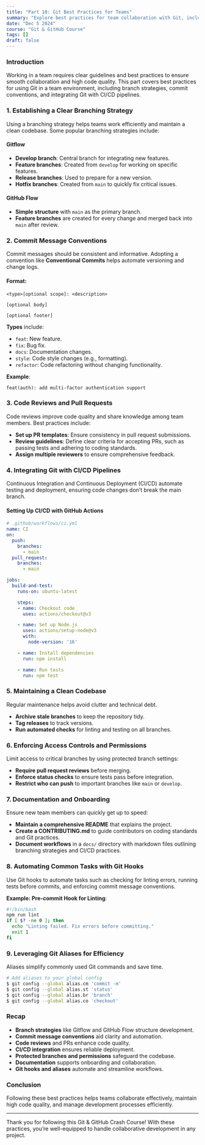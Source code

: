 ```yaml
---
title: "Part 10: Git Best Practices for Teams"
summary: "Explore best practices for team collaboration with Git, including maintaining code quality, branch strategies, and CI/CD integration."
date: "Dec 5 2024"
course: "Git & GitHub Course"
tags: []
draft: false
---
```


### Introduction
Working in a team requires clear guidelines and best practices to ensure smooth collaboration and high code quality. This part covers best practices for using Git in a team environment, including branch strategies, commit conventions, and integrating Git with CI/CD pipelines.

### 1. Establishing a Clear Branching Strategy
Using a branching strategy helps teams work efficiently and maintain a clean codebase. Some popular branching strategies include:

#### Gitflow
- **Develop branch**: Central branch for integrating new features.
- **Feature branches**: Created from `develop` for working on specific features.
- **Release branches**: Used to prepare for a new version.
- **Hotfix branches**: Created from `main` to quickly fix critical issues.

#### GitHub Flow
- **Simple structure** with `main` as the primary branch.
- **Feature branches** are created for every change and merged back into `main` after review.

### 2. Commit Message Conventions
Commit messages should be consistent and informative. Adopting a convention like **Conventional Commits** helps automate versioning and change logs.

#### Format:
```
<type>[optional scope]: <description>

[optional body]

[optional footer]
```
**Types** include:
- `feat`: New feature.
- `fix`: Bug fix.
- `docs`: Documentation changes.
- `style`: Code style changes (e.g., formatting).
- `refactor`: Code refactoring without changing functionality.

**Example**:
```
feat(auth): add multi-factor authentication support
```

### 3. Code Reviews and Pull Requests
Code reviews improve code quality and share knowledge among team members. Best practices include:
- **Set up PR templates**: Ensure consistency in pull request submissions.
- **Review guidelines**: Define clear criteria for accepting PRs, such as passing tests and adhering to coding standards.
- **Assign multiple reviewers** to ensure comprehensive feedback.

### 4. Integrating Git with CI/CD Pipelines
Continuous Integration and Continuous Deployment (CI/CD) automate testing and deployment, ensuring code changes don’t break the main branch.

#### Setting Up CI/CD with GitHub Actions
```yaml
# .github/workflows/ci.yml
name: CI
on:
  push:
    branches:
      - main
  pull_request:
    branches:
      - main

jobs:
  build-and-test:
    runs-on: ubuntu-latest

    steps:
    - name: Checkout code
      uses: actions/checkout@v3

    - name: Set up Node.js
      uses: actions/setup-node@v3
      with:
        node-version: '16'

    - name: Install dependencies
      run: npm install

    - name: Run tests
      run: npm test
```

### 5. Maintaining a Clean Codebase
Regular maintenance helps avoid clutter and technical debt.
- **Archive stale branches** to keep the repository tidy.
- **Tag releases** to track versions.
- **Run automated checks** for linting and testing on all branches.

### 6. Enforcing Access Controls and Permissions
Limit access to critical branches by using protected branch settings:
- **Require pull request reviews** before merging.
- **Enforce status checks** to ensure tests pass before integration.
- **Restrict who can push** to important branches like `main` or `develop`.

### 7. Documentation and Onboarding
Ensure new team members can quickly get up to speed:
- **Maintain a comprehensive README** that explains the project.
- **Create a CONTRIBUTING.md** to guide contributors on coding standards and Git practices.
- **Document workflows** in a `docs/` directory with markdown files outlining branching strategies and CI/CD practices.

### 8. Automating Common Tasks with Git Hooks
Use Git hooks to automate tasks such as checking for linting errors, running tests before commits, and enforcing commit message conventions.

**Example: Pre-commit Hook for Linting**:
```bash
#!/bin/bash
npm run lint
if [ $? -ne 0 ]; then
  echo "Linting failed. Fix errors before committing."
  exit 1
fi
```

### 9. Leveraging Git Aliases for Efficiency
Aliases simplify commonly used Git commands and save time.
```bash
# Add aliases to your global config
$ git config --global alias.cm 'commit -m'
$ git config --global alias.st 'status'
$ git config --global alias.br 'branch'
$ git config --global alias.co 'checkout'
```

### Recap
- **Branch strategies** like Gitflow and GitHub Flow structure development.
- **Commit message conventions** aid clarity and automation.
- **Code reviews** and PRs enhance code quality.
- **CI/CD integration** ensures reliable deployment.
- **Protected branches and permissions** safeguard the codebase.
- **Documentation** supports onboarding and collaboration.
- **Git hooks and aliases** automate and streamline workflows.

### Conclusion
Following these best practices helps teams collaborate effectively, maintain high code quality, and manage development processes efficiently.

---

Thank you for following this Git & GitHub Crash Course! With these practices, you’re well-equipped to handle collaborative development in any project.
